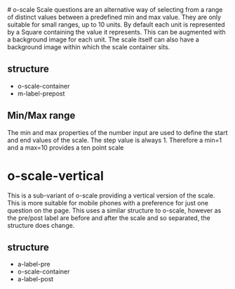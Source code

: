 
<Meta of={ScaleStories} title="Organisms/Scale" />
# o-scale
Scale questions are an alternative way of selecting from a range of distinct values between a predefined min and max value.  They are only suitable for small ranges, up to 10 units.  By default each unit is represented by a Square containing the value it represents.  This can be augmented with a background image for each unit.
The scale itself can also have a background image within which the scale container sits.

## structure
- o-scale-container
- m-label-prepost

<Canvas of={ScaleStories.TenPointScale} />
<Controls of={ScaleStories.TenPointScale} />

## Min/Max range
The min and max properties of the number input are used to define the start and end values of the scale. The step value is always 1.
Therefore a min=1 and a max=10 provides a ten point scale

# o-scale-vertical
This is a sub-variant of o-scale providing a vertical version of the scale.  This is more suitable for mobile phones with a preference for just one question on the page.
This uses a similar structure to o-scale, however as the pre/post label are before and after the scale and so separated, the structure does change. 

## structure
- a-label-pre
- o-scale-container
- a-label-post

<Canvas of={ScaleStories.SevenPointScale} />
<Controls of={ScaleStories.SevenPointScale} />
